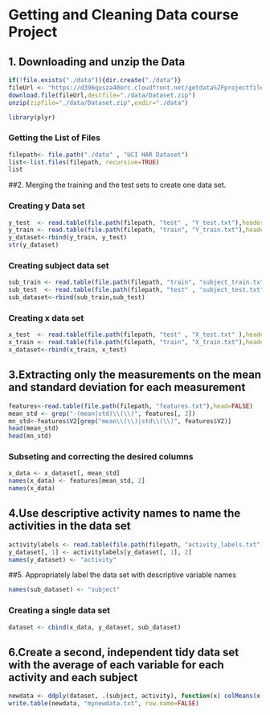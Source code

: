 
# Getting and Cleaning Data course Project

## 1. Downloading and unzip the Data 

```{r}
if(!file.exists("./data")){dir.create("./data")}
fileUrl <- "https://d396qusza40orc.cloudfront.net/getdata%2Fprojectfiles%2FUCI%20HAR%20Dataset.zip"
download.file(fileUrl,destfile="./data/Dataset.zip")
unzip(zipfile="./data/Dataset.zip",exdir="./data")
```

```{r}
library(plyr)
```

### Getting the List of Files

```{r}
filepath<- file.path("./data" , "UCI HAR Dataset")
list<-list.files(filepath, recursive=TRUE)
list
```

##2. Merging the training and the test sets to create one data set.

### Creating y Data set 
```{r}
y_test  <- read.table(file.path(filepath, "test" , "Y_test.txt"),header = FALSE)
y_train <- read.table(file.path(filepath, "train", "Y_train.txt"),header=FALSE)
y_dataset<-rbind(y_train, y_test)
str(y_dataset)
```


### Creating subject data set
```{r}
sub_train <- read.table(file.path(filepath, "train", "subject_train.txt"),header=FALSE)
sub_test  <- read.table(file.path(filepath, "test" , "subject_test.txt" ),header=FALSE)
sub_dataset<-rbind(sub_train,sub_test)
```

### Creating x data set
```{r}
x_test  <- read.table(file.path(filepath, "test" , "X_test.txt" ),header = FALSE)
x_train <- read.table(file.path(filepath, "train", "X_train.txt"),header = FALSE)
x_dataset<-rbind(x_train, x_test)
```

## 3.Extracting only the measurements on the mean and standard deviation for each measurement 

```{r}
features<-read.table(file.path(filepath, "features.txt"),head=FALSE)
mean_std <- grep("-(mean|std)\\(\\)", features[, 2])
mn_std<-features$V2[grep("mean\\(\\)|std\\(\\)", features$V2)]
head(mean_std)
head(mn_std)
```

### Subseting  and correcting the desired columns 

```{r}
x_data <- x_dataset[, mean_std]
names(x_data) <- features[mean_std, 2]
names(x_data)
```


## 4.Use descriptive activity names to name the activities in the data set


```{r}
activitylabels <- read.table(file.path(filepath, "activity_labels.txt"),header = FALSE)
y_dataset[, 1] <- activitylabels[y_dataset[, 1], 2]
names(y_dataset) <- "activity"
```

##5. Appropriately label the data set with descriptive variable names

```{r}
names(sub_dataset) <- "subject"
```

### Creating a single data set 

```{r}
dataset <- cbind(x_data, y_dataset, sub_dataset)
```

## 6.Create a second, independent tidy data set with the average of each variable for each activity and each subject

```{r}
newdata <- ddply(dataset, .(subject, activity), function(x) colMeans(x[, 1:65]))
write.table(newdata, "mynewdata.txt", row.name=FALSE)
```




